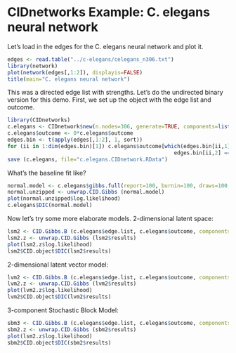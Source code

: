 CIDnetworks Example: C. elegans neural network
========================================================

Let's load in the edges for the C. elegans neural network and plot it.

```r
edges <- read.table("../c-elegans/celegans_n306.txt")
library(network)
plot(network(edges[,1:2]), displayis=FALSE)
title(main="C. elegans neural network")
```

This was a directed edge list with strengths. Let's do the undirected binary version for this demo. First, we set up the object with the edge list and outcome.

```r
library(CIDnetworks)
c.elegans <- CIDnetwork$new(n.nodes=306, generate=TRUE, components=list(), class="binary")
c.elegans$outcome <- 0*c.elegans$outcome
edges.bin <- t(apply(edges[,1:2], 1, sort))
for (ii in 1:dim(edges.bin)[1]) c.elegans$outcome[which(edges.bin[ii,1] == c.elegans$edge.list[,1] &
                                                     edges.bin[ii,2] == c.elegans$edge.list[,2])] <- 1
save (c.elegans, file="c.elegans.CIDnetwork.RData")
```

What's the baseline fit like?

```r
normal.model <- c.elegans$gibbs.full(report=100, burnin=100, draws=100, thin=5)
normal.unzipped <- unwrap.CID.Gibbs (normal.model)
plot(normal.unzipped$log.likelihood)
c.elegans$DIC(normal.model)
```

Now let's try some more elaborate models. 2-dimensional latent space:

```r
lsm2 <- CID.Gibbs.B (c.elegans$edge.list, c.elegans$outcome, components=list(LSM(2)), burnin=3000, report=5, draws=200, thin=2)
lsm2.z <- unwrap.CID.Gibbs (lsm2$results)
plot(lsm2.z$log.likelihood)
lsm2$CID.object$DIC(lsm2$results)
```

2-dimensional latent vector model:

```r
lvm2 <- CID.Gibbs.B (c.elegans$edge.list, c.elegans$outcome, components=list(LVM(2)), burnin=300, report=5, draws=200, thin=2)
lvm2.z <- unwrap.CID.Gibbs (lvm2$results)
plot(lvm2.z$log.likelihood)
lvm2$CID.object$DIC(lvm2$results)
```


3-component Stochastic Block Model:

```r
sbm3 <- CID.Gibbs.B (c.elegans$edge.list, c.elegans$outcome, components=list(SBM(3)), burnin=300, report=5, draws=200, thin=2)
sbm2.z <- unwrap.CID.Gibbs (sbm2$results)
plot(lsm2.z$log.likelihood)
sbm2$CID.object$DIC(sbm2$results)
```

